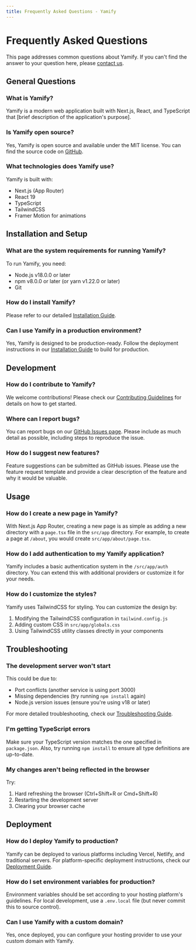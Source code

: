 ```yaml
---
title: Frequently Asked Questions - Yamify
---
```


# Frequently Asked Questions

This page addresses common questions about Yamify. If you can't find the answer to your question here, please [contact us](/support/contact).

## General Questions

### What is Yamify?

Yamify is a modern web application built with Next.js, React, and TypeScript that [brief description of the application's purpose].

### Is Yamify open source?

Yes, Yamify is open source and available under the MIT license. You can find the source code on [GitHub](https://github.com/yamify-org/yamify).

### What technologies does Yamify use?

Yamify is built with:
- Next.js (App Router)
- React 19
- TypeScript
- TailwindCSS
- Framer Motion for animations

## Installation and Setup

### What are the system requirements for running Yamify?

To run Yamify, you need:
- Node.js v18.0.0 or later
- npm v8.0.0 or later (or yarn v1.22.0 or later)
- Git

### How do I install Yamify?

Please refer to our detailed [Installation Guide](/getting-started/installation).

### Can I use Yamify in a production environment?

Yes, Yamify is designed to be production-ready. Follow the deployment instructions in our [Installation Guide](/getting-started/installation#building-for-production) to build for production.

## Development

### How do I contribute to Yamify?

We welcome contributions! Please check our [Contributing Guidelines](/development/contributing) for details on how to get started.

### Where can I report bugs?

You can report bugs on our [GitHub Issues page](https://github.com/yamify-org/yamify/issues). Please include as much detail as possible, including steps to reproduce the issue.

### How do I suggest new features?

Feature suggestions can be submitted as GitHub issues. Please use the feature request template and provide a clear description of the feature and why it would be valuable.

## Usage

### How do I create a new page in Yamify?

With Next.js App Router, creating a new page is as simple as adding a new directory with a `page.tsx` file in the `src/app` directory. For example, to create a page at `/about`, you would create `src/app/about/page.tsx`.

### How do I add authentication to my Yamify application?

Yamify includes a basic authentication system in the `/src/app/auth` directory. You can extend this with additional providers or customize it for your needs.

### How do I customize the styles?

Yamify uses TailwindCSS for styling. You can customize the design by:
1. Modifying the TailwindCSS configuration in `tailwind.config.js`
2. Adding custom CSS in `src/app/globals.css`
3. Using TailwindCSS utility classes directly in your components

## Troubleshooting

### The development server won't start

This could be due to:
- Port conflicts (another service is using port 3000)
- Missing dependencies (try running `npm install` again)
- Node.js version issues (ensure you're using v18 or later)

For more detailed troubleshooting, check our [Troubleshooting Guide](/support/troubleshooting).

### I'm getting TypeScript errors

Make sure your TypeScript version matches the one specified in `package.json`. Also, try running `npm install` to ensure all type definitions are up-to-date.

### My changes aren't being reflected in the browser

Try:
1. Hard refreshing the browser (Ctrl+Shift+R or Cmd+Shift+R)
2. Restarting the development server
3. Clearing your browser cache

## Deployment

### How do I deploy Yamify to production?

Yamify can be deployed to various platforms including Vercel, Netlify, and traditional servers. For platform-specific deployment instructions, check our [Deployment Guide](/getting-started/deployment).

### How do I set environment variables for production?

Environment variables should be set according to your hosting platform's guidelines. For local development, use a `.env.local` file (but never commit this to source control).

### Can I use Yamify with a custom domain?

Yes, once deployed, you can configure your hosting provider to use your custom domain with Yamify.
